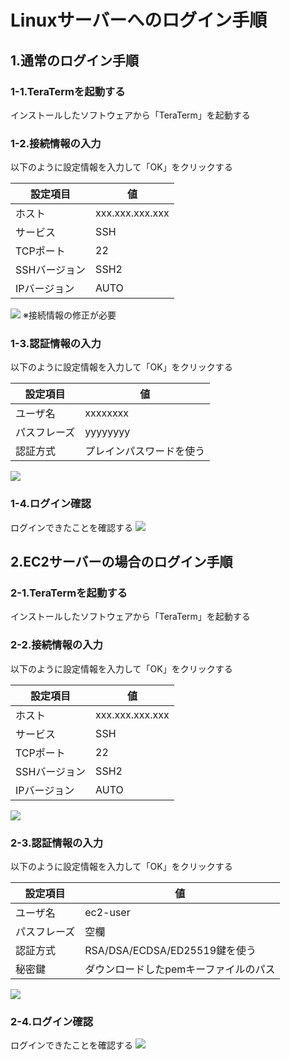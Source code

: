 # Linuxサーバーへのログイン手順
## 1.通常のログイン手順
### 1-1.TeraTermを起動する
インストールしたソフトウェアから「TeraTerm」を起動する
### 1-2.接続情報の入力
以下のように設定情報を入力して「OK」をクリックする

| 設定項目 | 値 |
| ------- | ------- |
| ホスト | xxx.xxx.xxx.xxx |
| サービス | SSH |
| TCPポート | 22 |
| SSHバージョン | SSH2 |
| IPバージョン | AUTO |
![](./img/login_procedure_linux_login_1.png)
※接続情報の修正が必要

### 1-3.認証情報の入力
以下のように設定情報を入力して「OK」をクリックする

| 設定項目 | 値 |
| ------- | ------- |
| ユーザ名| xxxxxxxx |
| パスフレーズ | yyyyyyyy |
| 認証方式 | プレインパスワードを使う |
![](./img/login_procedure_linux_login_2.png)

### 1-4.ログイン確認
ログインできたことを確認する
![](./img/login_procedure_linux_login_3.png)


## 2.EC2サーバーの場合のログイン手順
### 2-1.TeraTermを起動する
インストールしたソフトウェアから「TeraTerm」を起動する
### 2-2.接続情報の入力
以下のように設定情報を入力して「OK」をクリックする

| 設定項目 | 値 |
| ------- | ------- |
| ホスト | xxx.xxx.xxx.xxx |
| サービス | SSH |
| TCPポート | 22 |
| SSHバージョン | SSH2 |
| IPバージョン | AUTO |
![](./img/login_procedure_linux_login_1.png)

### 2-3.認証情報の入力
以下のように設定情報を入力して「OK」をクリックする

| 設定項目 | 値 |
| ------- | ------- |
| ユーザ名| ec2-user |
| パスフレーズ | 空欄 |
| 認証方式 | RSA/DSA/ECDSA/ED25519鍵を使う |
| 秘密鍵 | ダウンロードしたpemキーファイルのパス |
![](./img/login_procedure_linux_ec2_login_2.png)

### 2-4.ログイン確認
ログインできたことを確認する
![](./img/login_procedure_linux_login_3.png)